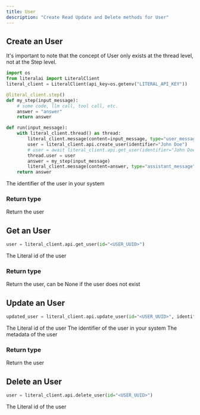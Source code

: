 ```yaml
---
title: User
description: "Create Read Update and Delete methods for User"
---
```


## Create an User

It's important to note that the concept of User only exists at the thread level, not at the Step level.


```python
import os
from literalai import LiteralClient
literal_client = LiteralClient(api_key=os.getenv("LITERAL_API_KEY"))

@literal_client.step()
def my_step(input_message):
    # some code, llm call, tool call, etc.
    answer = "answer"
    return answer

def run(input_message):
    with literal_client.thread() as thread:
        literal_client.message(content=input_message, type="user_message", name="User")
        user = literal_client.api.create_user(identifier="John Doe")
        # user = await literal_client.api.get_user(identifier="John Doe")
        thread.user = user
        answer = my_step(input_message)
        literal_client.message(content=answer, type="assistant_message", name="Assistant")
    return answer
```

<ParamField path="identifier" type="string" required>
  The identifier of the user in your system
</ParamField>

### Return type

<ResponseField name="user" type="User">
  Return the user
</ResponseField>

## Get an User

```python
user = literal_client.api.get_user(id="<USER_UUID>")
```

<ParamField path="id" type="uuid" required>
  The Literal id of the user
</ParamField>

### Return type

<ResponseField name="user" type="User">
  Return the user, can be None if the user does not exist
</ResponseField>

## Update an User

```python
updated_user = literal_client.api.update_user(id="<USER_UUID>", identifier="Jane Doe")
```

<ParamField path="id" type="uuid" required>
  The Literal id of the user
</ParamField>

<ParamField path="identifier" type="string">
  The identifier of the user in your system
</ParamField>

<ParamField path="metadata" type="dict">
  The metadata of the user
</ParamField>

### Return type

<ResponseField name="user" type="User">
  Return the user
</ResponseField>

## Delete an User

```python
user = literal_client.api.delete_user(id="<USER_UUID>")
```

<ParamField path="id" type="uuid" required>
  The Literal id of the user
</ParamField>
